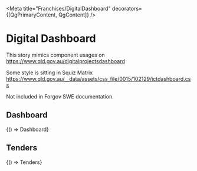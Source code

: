



<Meta title="Franchises/DigitalDashboard" decorators={[QgPrimaryContent, QgContent]} />

# Digital Dashboard

This story mimics component usages on https://www.qld.gov.au/digitalprojectsdashboard

Some style is sitting in Squiz Matrix https://www.qld.gov.au/__data/assets/css_file/0015/102129/ictdashboard.css

Not included in Forgov SWE documentation.

## Dashboard

<Canvas withSource="open">
  <Story name="Dashboard" parameters={getDecoratedParameters(Dashboard)}>
    {() => Dashboard}
  </Story>
</Canvas>

## Tenders

<Canvas withSource="open">
  <Story name="Tenders" parameters={getDecoratedParameters(Tenders)}>
    {() => Tenders}
  </Story>
</Canvas>
